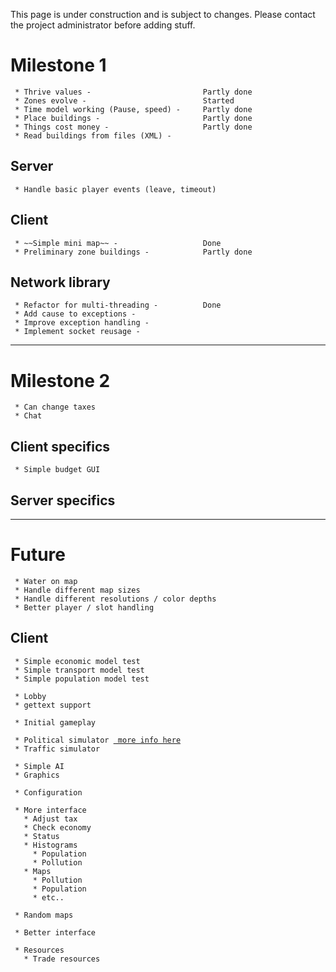 This page is under construction and is subject to changes. Please contact the project administrator before adding stuff.

= Milestone 1 =

  * Thrive values -                         Partly done
  * Zones evolve -                          Started
  * Time model working (Pause, speed) -     Partly done
  * Place buildings -                       Partly done
  * Things cost money -                     Partly done
  * Read buildings from files (XML) -       

== Server ==

  * Handle basic player events (leave, timeout)

== Client ==

  * ~~Simple mini map~~ -                   Done
  * Preliminary zone buildings -            Partly done

== Network library ==

  * Refactor for multi-threading -          Done 
  * Add cause to exceptions -               
  * Improve exception handling -
  * Implement socket reusage - 

-------------------------------------------------------

= Milestone 2 =

  * Can change taxes
  * Chat

== Client specifics ==

  * Simple budget GUI

== Server specifics ==


-------------------------------------------------------

= Future =

  * Water on map
  * Handle different map sizes
  * Handle different resolutions / color depths
  * Better player / slot handling





== Client ==

  * Simple economic model test
  * Simple transport model test
  * Simple population model test

  * Lobby
  * gettext support

  * Initial gameplay

  * Political simulator [[Simulty:Designdoc:Politics | more info here]]
  * Traffic simulator 

  * Simple AI
  * Graphics

  * Configuration

  * More interface
    * Adjust tax
    * Check economy
    * Status
    * Histograms
      * Population
      * Pollution
    * Maps
      * Pollution
      * Population
      * etc..

  * Random maps

  * Better interface

  * Resources
    * Trade resources